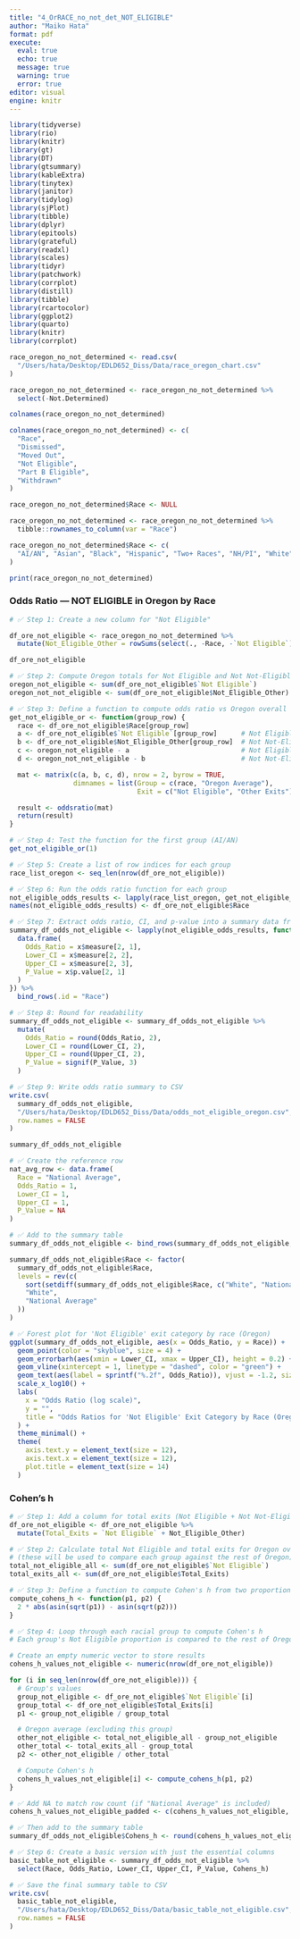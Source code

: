 ```yaml
---
title: "4_OrRACE_no_not_det_NOT_ELIGIBLE"
author: "Maiko Hata"
format: pdf
execute: 
  eval: true 
  echo: true
  message: true 
  warning: true
  error: true
editor: visual
engine: knitr
---
```


```r
library(tidyverse)
library(rio)
library(knitr)
library(gt)
library(DT)
library(gtsummary)
library(kableExtra)
library(tinytex)
library(janitor)
library(tidylog)
library(sjPlot)
library(tibble)
library(dplyr)
library(epitools)
library(grateful)
library(readxl)
library(scales)
library(tidyr)
library(patchwork)
library(corrplot)
library(distill)
library(tibble)
library(rcartocolor)
library(ggplot2)
library(quarto)
library(knitr)
library(corrplot)
```

```r
race_oregon_no_not_determined <- read.csv(
  "/Users/hata/Desktop/EDLD652_Diss/Data/race_oregon_chart.csv"
)
```

```r
race_oregon_no_not_determined <- race_oregon_no_not_determined %>% 
  select(-Not.Determined)
```

```r
colnames(race_oregon_no_not_determined)
```

```r
colnames(race_oregon_no_not_determined) <- c(
  "Race",
  "Dismissed",
  "Moved Out",
  "Not Eligible", 
  "Part B Eligible",
  "Withdrawn"
)
```

```r
race_oregon_no_not_determined$Race <- NULL

```

```r
race_oregon_no_not_determined <- race_oregon_no_not_determined %>%
  tibble::rownames_to_column(var = "Race")

race_oregon_no_not_determined$Race <- c(
  "AI/AN", "Asian", "Black", "Hispanic", "Two+ Races", "NH/PI", "White"
)
```

```r
print(race_oregon_no_not_determined)
```

### Odds Ratio — NOT ELIGIBLE in Oregon by Race

```r
# ✅ Step 1: Create a new column for "Not Eligible"

df_ore_not_eligible <- race_oregon_no_not_determined %>%
  mutate(Not_Eligible_Other = rowSums(select(., -Race, -`Not Eligible`)))

df_ore_not_eligible
```

```r
# ✅ Step 2: Compute Oregon totals for Not Eligible and Not Not-Eligible
oregon_not_eligible <- sum(df_ore_not_eligible$`Not Eligible`)
oregon_not_not_eligible <- sum(df_ore_not_eligible$Not_Eligible_Other)

```

```r
# ✅ Step 3: Define a function to compute odds ratio vs Oregon overall average for Not Eligible
get_not_eligible_or <- function(group_row) {
  race <- df_ore_not_eligible$Race[group_row]
  a <- df_ore_not_eligible$`Not Eligible`[group_row]      # Not Eligible in group
  b <- df_ore_not_eligible$Not_Eligible_Other[group_row]  # Not Not-Eligible in group
  c <- oregon_not_eligible - a                            # Not Eligible in rest of Oregon
  d <- oregon_not_not_eligible - b                        # Not Not-Eligible in rest of Oregon

  mat <- matrix(c(a, b, c, d), nrow = 2, byrow = TRUE,
                dimnames = list(Group = c(race, "Oregon Average"),
                                Exit = c("Not Eligible", "Other Exits")))

  result <- oddsratio(mat)
  return(result)
}

```

```r
# ✅ Step 4: Test the function for the first group (AI/AN)
get_not_eligible_or(1)

```

```r
# ✅ Step 5: Create a list of row indices for each group
race_list_oregon <- seq_len(nrow(df_ore_not_eligible))

```

```r
# ✅ Step 6: Run the odds ratio function for each group
not_eligible_odds_results <- lapply(race_list_oregon, get_not_eligible_or)
names(not_eligible_odds_results) <- df_ore_not_eligible$Race

```

```r
# ✅ Step 7: Extract odds ratio, CI, and p-value into a summary data frame
summary_df_odds_not_eligible <- lapply(not_eligible_odds_results, function(x) {
  data.frame(
    Odds_Ratio = x$measure[2, 1],
    Lower_CI = x$measure[2, 2],
    Upper_CI = x$measure[2, 3],
    P_Value = x$p.value[2, 1]
  )
}) %>%
  bind_rows(.id = "Race")

```

```r
# ✅ Step 8: Round for readability
summary_df_odds_not_eligible <- summary_df_odds_not_eligible %>%
  mutate(
    Odds_Ratio = round(Odds_Ratio, 2),
    Lower_CI = round(Lower_CI, 2),
    Upper_CI = round(Upper_CI, 2),
    P_Value = signif(P_Value, 3)
  )

```

```r
# ✅ Step 9: Write odds ratio summary to CSV
write.csv(
  summary_df_odds_not_eligible,
  "/Users/hata/Desktop/EDLD652_Diss/Data/odds_not_eligible_oregon.csv",
  row.names = FALSE
)

```

```r
summary_df_odds_not_eligible

```

```r
# ✅ Create the reference row
nat_avg_row <- data.frame(
  Race = "National Average",
  Odds_Ratio = 1,
  Lower_CI = 1,
  Upper_CI = 1,
  P_Value = NA
)

# ✅ Add to the summary table
summary_df_odds_not_eligible <- bind_rows(summary_df_odds_not_eligible, nat_avg_row)

```

```r
summary_df_odds_not_eligible$Race <- factor(
  summary_df_odds_not_eligible$Race,
  levels = rev(c(
    sort(setdiff(summary_df_odds_not_eligible$Race, c("White", "National Average"))),
    "White",
    "National Average"
  ))
)

```

```r
# ✅ Forest plot for 'Not Eligible' exit category by race (Oregon)
ggplot(summary_df_odds_not_eligible, aes(x = Odds_Ratio, y = Race)) +
  geom_point(color = "skyblue", size = 4) +
  geom_errorbarh(aes(xmin = Lower_CI, xmax = Upper_CI), height = 0.2) +
  geom_vline(xintercept = 1, linetype = "dashed", color = "green") +
  geom_text(aes(label = sprintf("%.2f", Odds_Ratio)), vjust = -1.2, size = 3.5) +
  scale_x_log10() +
  labs(
    x = "Odds Ratio (log scale)",
    y = "",
    title = "Odds Ratios for 'Not Eligible' Exit Category by Race (Oregon)"
  ) +
  theme_minimal() +
  theme(
    axis.text.y = element_text(size = 12),
    axis.text.x = element_text(size = 12),
    plot.title = element_text(size = 14)
  )

```

### Cohen's h

```r
# ✅ Step 1: Add a column for total exits (Not Eligible + Not Not-Eligible)
df_ore_not_eligible <- df_ore_not_eligible %>%
  mutate(Total_Exits = `Not Eligible` + Not_Eligible_Other)

```

```r
# ✅ Step 2: Calculate total Not Eligible and total exits for Oregon overall
# (these will be used to compare each group against the rest of Oregon)
total_not_eligible_all <- sum(df_ore_not_eligible$`Not Eligible`)
total_exits_all <- sum(df_ore_not_eligible$Total_Exits)

```

```r
# ✅ Step 3: Define a function to compute Cohen's h from two proportions
compute_cohens_h <- function(p1, p2) {
  2 * abs(asin(sqrt(p1)) - asin(sqrt(p2)))
}

```

```r
# ✅ Step 4: Loop through each racial group to compute Cohen's h
# Each group's Not Eligible proportion is compared to the rest of Oregon

# Create an empty numeric vector to store results
cohens_h_values_not_eligible <- numeric(nrow(df_ore_not_eligible))

for (i in seq_len(nrow(df_ore_not_eligible))) {
  # Group's values
  group_not_eligible <- df_ore_not_eligible$`Not Eligible`[i]
  group_total <- df_ore_not_eligible$Total_Exits[i]
  p1 <- group_not_eligible / group_total

  # Oregon average (excluding this group)
  other_not_eligible <- total_not_eligible_all - group_not_eligible
  other_total <- total_exits_all - group_total
  p2 <- other_not_eligible / other_total

  # Compute Cohen's h
  cohens_h_values_not_eligible[i] <- compute_cohens_h(p1, p2)
}

```

```r
# ✅ Add NA to match row count (if "National Average" is included)
cohens_h_values_not_eligible_padded <- c(cohens_h_values_not_eligible, NA)

# ✅ Then add to the summary table
summary_df_odds_not_eligible$Cohens_h <- round(cohens_h_values_not_eligible_padded, 2)

```

```r
# ✅ Step 6: Create a basic version with just the essential columns
basic_table_not_eligible <- summary_df_odds_not_eligible %>%
  select(Race, Odds_Ratio, Lower_CI, Upper_CI, P_Value, Cohens_h)

```

```r
# ✅ Save the final summary table to CSV
write.csv(
  basic_table_not_eligible,
  "/Users/hata/Desktop/EDLD652_Diss/Data/basic_table_not_eligible.csv",
  row.names = FALSE
)

```
